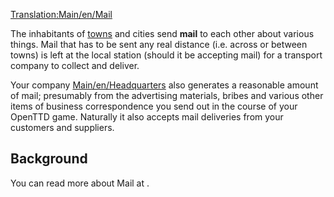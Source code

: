 [[Translation:Main/en/Mail]]{{en/-}}
{{en/Cargo|name=Mail
|image=Mail.png
|produced=[[Main/en/Towns]], [[Main/en/Headquarters]]
|accepted=[[Main/en/Towns]], [[Main/en/Headquarters]]
}}

The inhabitants of [[Main/en/town|towns]] and cities send '''mail''' to each other about various things.  Mail that has to be sent any real distance (i.e. across or between towns) is left at the local station (should it be accepting mail) for a transport company to collect and deliver.

Your company [[Main/en/Headquarters]] also generates a reasonable amount of mail; presumably from the advertising materials, bribes and various other items of business correspondence you send out in the course of your OpenTTD game.  Naturally it also accepts mail deliveries from your customers and suppliers.

==Background==
You can read more about Mail at [http://www.wikipedia.org/wiki/Mail ].